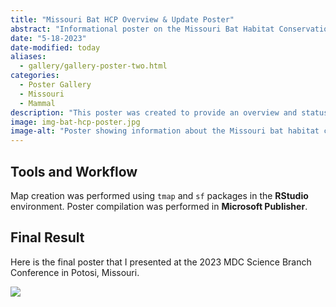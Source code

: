 ```yaml
---
title: "Missouri Bat HCP Overview & Update Poster"
abstract: "Informational poster on the Missouri Bat Habitat Conservation Plan."
date: "5-18-2023"
date-modified: today
aliases: 
  - gallery/gallery-poster-two.html
categories:
  - Poster Gallery
  - Missouri
  - Mammal
description: "This poster was created to provide an overview and status update on the Missouri Bat Habitat Conservation Plan at the 2023 Missouri Department of Conservation Science Branch Conference."
image: img-bat-hcp-poster.jpg
image-alt: "Poster showing information about the Missouri bat habitat conservation plan."
---
```



## Tools and Workflow

Map creation was performed using `tmap` and `sf` packages in the **RStudio** environment. Poster compilation was performed in **Microsoft Publisher**.

## Final Result

Here is the final poster that I presented at the 2023 MDC Science Branch Conference in Potosi, Missouri.

![](img-bat-hcp-poster.jpg)